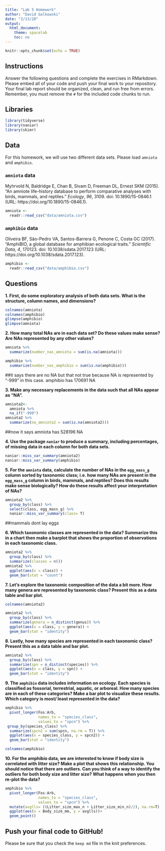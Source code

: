 ```yaml
---
title: "Lab 5 Homework"
author: "David Galkowski"
date: "2/13/20"
output:
  html_document:
    theme: spacelab
    toc: no
---
```


```r
knitr::opts_chunk$set(echo = TRUE)
```

## Instructions
Answer the following questions and complete the exercises in RMarkdown. Please embed all of your code and push your final work to your repository. Your final lab report should be organized, clean, and run free from errors. Remember, you must remove the `#` for the included code chunks to run.  

## Libraries
```r
library(tidyverse)
library(naniar)
library(skimr)
```

## Data
For this homework, we will use two different data sets. Please load `amniota` and `amphibio`. 

### `amniota` data
Myhrvold N, Baldridge E, Chan B, Sivam D, Freeman DL, Ernest SKM (2015). “An amniote life-history
database to perform comparative analyses with birds, mammals, and reptiles.” _Ecology_, *96*, 3109.
doi: 10.1890/15-0846.1 (URL: https://doi.org/10.1890/15-0846.1).
```r
amniota <- 
  readr::read_csv("data/amniota.csv")
```

### `amphibio` data
Oliveira BF, São-Pedro VA, Santos-Barrera G, Penone C, Costa GC (2017). “AmphiBIO, a global database
for amphibian ecological traits.” _Scientific Data_, *4*, 170123. doi: 10.1038/sdata.2017.123 (URL:
https://doi.org/10.1038/sdata.2017.123).
```r
amphibio <- 
  readr::read_csv("data/amphibio.csv")
```

## Questions  
**1. First, do some exploratory analysis of both data sets. What is the structure, column names, and dimensions?**  
```r
colnames(amniota)
colnames(amphibio)
glimpse(amphibio)
glimpse(amniota)
```


**2. How many total NAs are in each data set? Do these values make sense? Are NAs represented by any other values?**   
```r
amniota %>% 
  summarize(number_nas_amniota = sum(is.na(amniota)))

amphibio %>% 
  summarize(number_nas_amphibio = sum(is.na(amphibio)))
```
##it says there are no NA but that not true because NA is represented by "-999" in this case. amphibio has 170691 NA

**3. Make any necessary replacements in the data such that all NAs appear as "NA".**  

```r
amniota2<- 
  amniota %>% 
  na_if("-999")
amniota2 %>% 
  summarize(na_amniota2 = sum(is.na(amniota2)))
```
##now it says amniota has 528196 NA

**4. Use the package `naniar` to produce a summary, including percentages, of missing data in each column for both data sets.**  
```r
naniar::miss_var_summary(amniota2)
naniar::miss_var_summary(amphibio)
```


**5. For the `amniota` data, calculate the number of NAs in the `egg_mass_g` column sorted by taxonomic class; i.e. how many NAs are present in the `egg_mass_g` column in birds, mammals, and reptiles? Does this results make sense biologically? How do these results affect your interpretation of NAs?**  

```r
amniota2 %>% 
  group_by(class) %>% 
  select(class, egg_mass_g) %>% 
  naniar::miss_var_summary(class= T)
```
##mammals dont lay eggs

**6. Which taxonomic classes are represented in the data? Summarize this in a chart then make a barplot that shows the proportion of observations in each taxonomic class.**

```r
amniota2 %>% 
  group_by(class) %>% 
  summarize(classes = n()) 
amniota2 %>% 
  ggplot(aes(x = class)) +
  geom_bar(stat = "count")
```


**7. Let's explore the taxonomic composition of the data a bit more. How many genera are represented by taxonomic class? Present this as a data table and bar plot.**

```r
colnames(amniota2)
```


```r
amniota2 %>% 
  group_by(class) %>% 
  summarize(genera = n_distinct(genus)) %>% 
  ggplot(aes(x = class, y = genera)) +
  geom_bar(stat = "identity")
```



**8. Lastly, how many species are represented in each taxonomic class? Present this as a data table and bar plot.**
```r
amniota2 %>% 
  group_by(class) %>% 
  summarize(spn = n_distinct(species)) %>% 
  ggplot(aes(x = class, y = spn)) +
  geom_bar(stat = "identity")
```


**9. The `amphibio` data includes information on ecology. Each species is classified as fossorial, terrestrial, aquatic, or arboreal. How many species are in each of these categories? Make a bar plot to visualize these results. Which category is most/ least represented in the data?**

```r
amphibio %>% 
  pivot_longer(Fos:Arb,
               names_to = "species_class",
               values_to = "spcn") %>% 
 group_by(species_class) %>% 
  summarize(spcn2 = sum(spcn, na.rm = T)) %>% 
  ggplot(aes(x = species_class, y = spcn2)) +
  geom_bar(stat = "identity")
```

```r
colnames(amphibio)
```


**10. For the amphibio data, we are interested to know if body size is correlated with litter size? Make a plot that shows this relationship. You should notice that there are outliers. Can you think of a way to identify the outliers for both body size and litter size? What happens when you then re-plot the data?**
```r
amphibio %>%
  pivot_longer(Fos:Arb, 
               names_to = "species_class",
               values_to = "spcn") %>% 
  mutate(avglls= ((Litter_size_max_n + Litter_size_min_n)/2), na.rm=T) %>% 
  ggplot(aes(x = Body_size_mm, y = avglls))+
  geom_point()
```


## Push your final code to GitHub!
Please be sure that you check the `keep md` file in the knit preferences. 